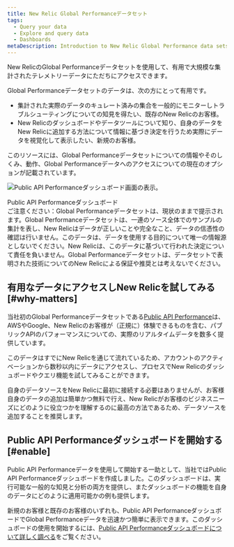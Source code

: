 ```yaml
---
title: New Relic Global Performanceデータセット
tags:
  - Query your data
  - Explore and query data
  - Dashboards
metaDescription: Introduction to New Relic Global Performance data sets.
---
```



New RelicのGlobal Performanceデータセットを使用して、有用で大規模な集計されたテレメトリーデータにただちにアクセスできます。

Global Performanceデータセットのデータは、次の方にとって有用です。

* 集計された実際のデータのキュレート済みの集合を一般的にモニターしトラブルシューティングについての知見を得たい、既存のNew Relicのお客様。
* New Relicのダッシュボードやデータツールについて知り、自身のデータをNew Relicに追加する方法について情報に基づき決定を行うため実際にデータを視覚化して表示したい、新規のお客様。

このリソースには、Global Performanceデータセットについての情報やそのしくみ、動作、Global Performanceデータへのアクセスについての現在のオプションが記載されています。

<img
  src={publicApiPerformanceDashForGpd}
  title="Public API Performanceダッシュボード"
  alt="Public API Performanceダッシュボード画面の表示。  "
/>

<figcaption>
  Public API Performanceダッシュボード
</figcaption>

<Callout variant="important">
  ご注意ください：Global Performanceデータセットは、現状のままで提示されます。Global Performanceデータセットは、一連のソース全体でのサンプルの集計を表し、New Relicはデータが正しいことや完全なこと、データの信憑性の確認は行いません。このデータは、データを使用する目的について唯一の情報源としないでください。New Relicは、このデータに基づいて行われた決定について責任を負いません。Global Performanceデータセットは、データセットで表明された技術についてのNew Relicによる保証や推奨とは考えないでください。
</Callout>

## 有用なデータにアクセスしNew Relicを試してみる [#why-matters]

当社初のGlobal Performanceデータセットである[Public API Performance](/docs/query-your-data/new-relic-one-dashboards/global-performance-dataset/enable-public-api-performance-dashboard)は、AWSやGoogle、New Relicのお客様が（正規に）体験できるものを含む、パブリックAPIのパフォーマンスについての、実際のリアルタイムデータを数多く提供しています。

このデータはすでにNew Relicを通じて流れているため、アカウントのアクティベーションから数秒以内にデータにアクセスし、プロセスでNew Relicのダッシュボードやクエリ機能を試してみることができます。

自身のデータソースをNew Relicに最初に接続する必要はありませんが、お客様自身のデータの追加は簡単かつ無料で行え、New Relicがお客様のビジネスニーズにどのように役立つかを理解するのに最高の方法であるため、データソースを追加することを推奨します。

## Public API Performanceダッシュボードを開始する [#enable]

Public API Performanceデータを使用して開始する一助として、当社ではPublic API Performanceダッシュボードを作成しました。このダッシュボードは、実行可能な一般的な知見と分析の両方を提供し、またダッシュボードの機能を自身のデータにどのように適用可能かの例も提供します。

新規のお客様と既存のお客様のいずれも、Public API PerformanceダッシュボードでGlobal Performanceデータを迅速かつ簡単に表示できます。このダッシュボードの使用を開始するには、[Public API Performanceダッシュボードについて詳しく調べる](/docs/query-your-data/new-relic-one-dashboards/global-performance-dataset/enable-public-api-performance-dashboard)をご覧ください。
